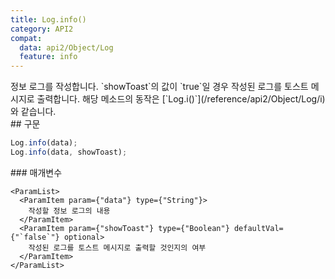 ```yaml
---
title: Log.info()
category: API2
compat:
  data: api2/Object/Log
  feature: info
---
```


<Section>
  정보 로그를 작성합니다. `showToast`의 값이 `true`일 경우 작성된 로그를 토스트 메시지로 출력합니다. 해당 메소드의 동작은 [`Log.i()`](/reference/api2/Object/Log/i)와 같습니다.
</Section>
<Section>
  ## 구문

  ~~~js
  Log.info(data);
  Log.info(data, showToast);
  ~~~

  <Section>
    ### 매개변수

    <ParamList>
      <ParamItem param={"data"} type={"String"}>
        작성할 정보 로그의 내용
      </ParamItem>
      <ParamItem param={"showToast"} type={"Boolean"} defaultVal={"`false`"} optional>
        작성된 로그를 토스트 메시지로 출력할 것인지의 여부
      </ParamItem>
    </ParamList>
  </Section>
</Section>